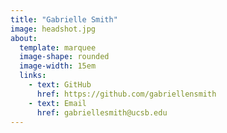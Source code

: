 ```yaml
---
title: "Gabrielle Smith"
image: headshot.jpg
about:
  template: marquee
  image-shape: rounded
  image-width: 15em
  links: 
    - text: GitHub
      href: https://github.com/gabriellensmith
    - text: Email
      href: gabriellesmith@ucsb.edu
---
```

